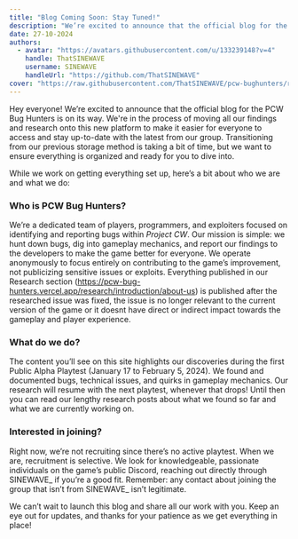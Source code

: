 ```yaml
---
title: "Blog Coming Soon: Stay Tuned!"
description: "We’re excited to announce that the official blog for the PCW Bug Hunters is on its way"
date: 27-10-2024
authors:
  - avatar: "https://avatars.githubusercontent.com/u/133239148?v=4"
    handle: ThatSINEWAVE
    username: SINEWAVE
    handleUrl: "https://github.com/ThatSINEWAVE"
cover: "https://raw.githubusercontent.com/ThatSINEWAVE/pcw-bughunters/refs/heads/main/app/opengraph-image.jpg"
---
```


Hey everyone! We’re excited to announce that the official blog for the PCW Bug Hunters is on its way. We're in the process of moving all our findings and research onto this new platform to make it easier for everyone to access and stay up-to-date with the latest from our group. Transitioning from our previous storage method is taking a bit of time, but we want to ensure everything is organized and ready for you to dive into.

While we work on getting everything set up, here’s a bit about who we are and what we do:

### Who is PCW Bug Hunters?
We’re a dedicated team of players, programmers, and exploiters focused on identifying and reporting bugs within *Project CW*. Our mission is simple: we hunt down bugs, dig into gameplay mechanics, and report our findings to the developers to make the game better for everyone. We operate anonymously to focus entirely on contributing to the game’s improvement, not publicizing sensitive issues or exploits. Everything published in our Research section (https://pcw-bug-hunters.vercel.app/research/introduction/about-us) is published after the researched issue was fixed, the issue is no longer relevant to the current version of the game or it doesnt have direct or indirect impact towards the gameplay and player experience.

### What do we do?
The content you’ll see on this site highlights our discoveries during the first Public Alpha Playtest (January 17 to February 5, 2024). We found and documented bugs, technical issues, and quirks in gameplay mechanics. Our research will resume with the next playtest, whenever that drops! Until then you can read our lengthy research posts about what we found so far and what we are currently working on.

### Interested in joining?
Right now, we’re not recruiting since there’s no active playtest. When we are, recruitment is selective. We look for knowledgeable, passionate individuals on the game’s public Discord, reaching out directly through SINEWAVE_ if you’re a good fit. Remember: any contact about joining the group that isn’t from SINEWAVE_ isn’t legitimate.

We can’t wait to launch this blog and share all our work with you. Keep an eye out for updates, and thanks for your patience as we get everything in place!